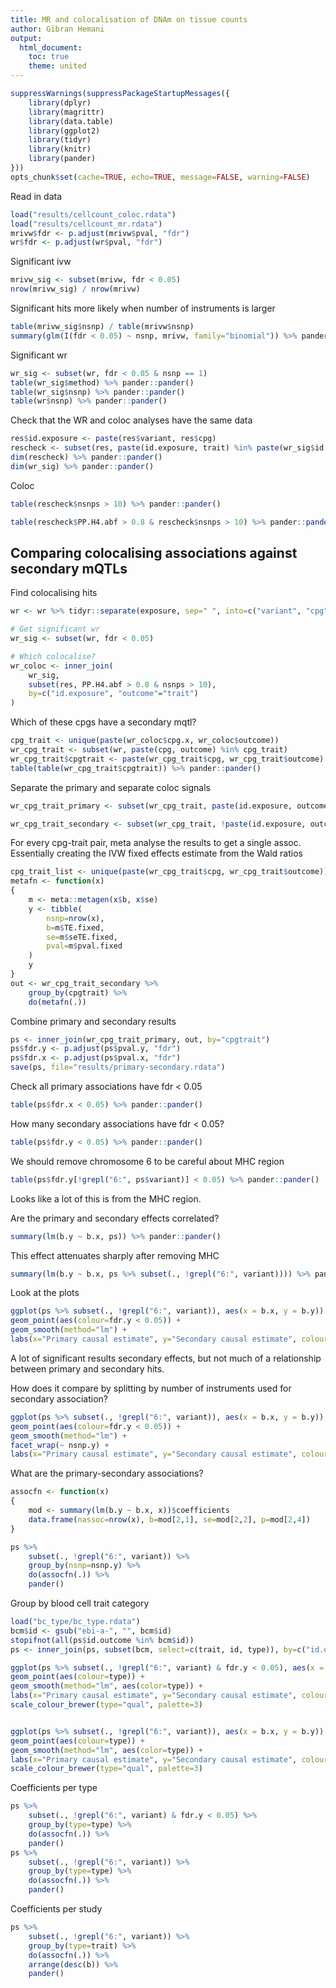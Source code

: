 ```yaml
---
title: MR and colocalisation of DNAm on tissue counts
author: Gibran Hemani
output:
  html_document:
    toc: true
    theme: united
---
```


```r
suppressWarnings(suppressPackageStartupMessages({
	library(dplyr)
	library(magrittr)
	library(data.table)
	library(ggplot2)
	library(tidyr)
	library(knitr)
	library(pander)
}))
opts_chunk$set(cache=TRUE, echo=TRUE, message=FALSE, warning=FALSE)
```

Read in data

```r
load("results/cellcount_coloc.rdata")
load("results/cellcount_mr.rdata")
mrivw$fdr <- p.adjust(mrivw$pval, "fdr")
wr$fdr <- p.adjust(wr$pval, "fdr")
```

Significant ivw

```r
mrivw_sig <- subset(mrivw, fdr < 0.05)
nrow(mrivw_sig) / nrow(mrivw)
```

Significant hits more likely when number of instruments is larger

```r
table(mrivw_sig$nsnp) / table(mrivw$nsnp)
summary(glm(I(fdr < 0.05) ~ nsnp, mrivw, family="binomial")) %>% pander::pander()
```


Significant wr

```r
wr_sig <- subset(wr, fdr < 0.05 & nsnp == 1)
table(wr_sig$method) %>% pander::pander()
table(wr_sig$nsnp) %>% pander::pander()
table(wr$nsnp) %>% pander::pander()
```


Check that the WR and coloc analyses have the same data

```r
res$id.exposure <- paste(res$variant, res$cpg)
rescheck <- subset(res, paste(id.exposure, trait) %in% paste(wr_sig$id.exposure, wr_sig$id.outcome))
dim(rescheck) %>% pander::pander()
dim(wr_sig) %>% pander::pander()
```

Coloc

```r
table(rescheck$nsnps > 10) %>% pander::pander()
```

```r
table(rescheck$PP.H4.abf > 0.8 & rescheck$nsnps > 10) %>% pander::pander()
```

## Comparing colocalising associations against secondary mQTLs

Find colocalising hits

```r
wr <- wr %>% tidyr::separate(exposure, sep=" ", into=c("variant", "cpg"), remove=FALSE)

# Get significant wr
wr_sig <- subset(wr, fdr < 0.05)

# Which colocalise?
wr_coloc <- inner_join(
	wr_sig,
	subset(res, PP.H4.abf > 0.8 & nsnps > 10),
	by=c("id.exposure", "outcome"="trait")
)
```

Which of these cpgs have a secondary mqtl?

```r
cpg_trait <- unique(paste(wr_coloc$cpg.x, wr_coloc$outcome))
wr_cpg_trait <- subset(wr, paste(cpg, outcome) %in% cpg_trait)
wr_cpg_trait$cpgtrait <- paste(wr_cpg_trait$cpg, wr_cpg_trait$outcome)
table(table(wr_cpg_trait$cpgtrait)) %>% pander::pander()
```

Separate the primary and separate coloc signals

```r
wr_cpg_trait_primary <- subset(wr_cpg_trait, paste(id.exposure, outcome) %in% paste(wr_coloc$id.exposure, wr_coloc$id.outcome))

wr_cpg_trait_secondary <- subset(wr_cpg_trait, !paste(id.exposure, outcome) %in% paste(wr_coloc$id.exposure, wr_coloc$id.outcome))
```

For every cpg-trait pair, meta analyse the results to get a single assoc. Essentially creating the IVW fixed effects estimate from the Wald ratios

```r
cpg_trait_list <- unique(paste(wr_cpg_trait$cpg, wr_cpg_trait$outcome))
metafn <- function(x)
{
	m <- meta::metagen(x$b, x$se)
	y <- tibble(
		nsnp=nrow(x),
		b=m$TE.fixed,
		se=m$seTE.fixed,
		pval=m$pval.fixed
	)
	y
}
out <- wr_cpg_trait_secondary %>% 
	group_by(cpgtrait) %>%
	do(metafn(.))

```

Combine primary and secondary results

```r
ps <- inner_join(wr_cpg_trait_primary, out, by="cpgtrait")
ps$fdr.y <- p.adjust(ps$pval.y, "fdr")
ps$fdr.x <- p.adjust(ps$pval.x, "fdr")
save(ps, file="results/primary-secondary.rdata")
```

Check all primary associations have fdr < 0.05

```r
table(ps$fdr.x < 0.05) %>% pander::pander()
```

How many secondary associations have fdr < 0.05?

```r
table(ps$fdr.y < 0.05) %>% pander::pander()
```

We should remove chromosome 6 to be careful about MHC region

```r
table(ps$fdr.y[!grepl("6:", ps$variant)] < 0.05) %>% pander::pander()
```

Looks like a lot of this is from the MHC region.

Are the primary and secondary effects correlated?

```r
summary(lm(b.y ~ b.x, ps)) %>% pander::pander()
```

This effect attenuates sharply after removing MHC

```r
summary(lm(b.y ~ b.x, ps %>% subset(., !grepl("6:", variant)))) %>% pander::pander()
```

Look at the plots

```r
ggplot(ps %>% subset(., !grepl("6:", variant)), aes(x = b.x, y = b.y)) +
geom_point(aes(colour=fdr.y < 0.05)) +
geom_smooth(method="lm") +
labs(x="Primary causal estimate", y="Secondary causal estimate", colour="Secondary\nFDR < 0.05")
```

A lot of significant results secondary effects, but not much of a relationship between primary and secondary hits.

How does it compare by splitting by number of instruments used for secondary association?

```r
ggplot(ps %>% subset(., !grepl("6:", variant)), aes(x = b.x, y = b.y)) +
geom_point(aes(colour=fdr.y < 0.05)) +
geom_smooth(method="lm") +
facet_wrap(~ nsnp.y) +
labs(x="Primary causal estimate", y="Secondary causal estimate", colour="Secondary\nFDR < 0.05")
```

What are the primary-secondary associations?

```r
assocfn <- function(x)
{
	mod <- summary(lm(b.y ~ b.x, x))$coefficients
	data.frame(nassoc=nrow(x), b=mod[2,1], se=mod[2,2], p=mod[2,4])	
}

ps %>% 
	subset(., !grepl("6:", variant)) %>%
	group_by(nsnp=nsnp.y) %>%
	do(assocfn(.)) %>%
	pander()
```

Group by blood cell trait category

```r
load("bc_type/bc_type.rdata")
bcm$id <- gsub("ebi-a-", "", bcm$id)
stopifnot(all(ps$id.outcome %in% bcm$id))
ps <- inner_join(ps, subset(bcm, select=c(trait, id, type)), by=c("id.outcome"="id"))

ggplot(ps %>% subset(., !grepl("6:", variant) & fdr.y < 0.05), aes(x = b.x, y = b.y)) +
geom_point(aes(colour=type)) +
geom_smooth(method="lm", aes(color=type)) +
labs(x="Primary causal estimate", y="Secondary causal estimate", colour="Secondary\nFDR < 0.05") +
scale_colour_brewer(type="qual", palette=3)


ggplot(ps %>% subset(., !grepl("6:", variant)), aes(x = b.x, y = b.y)) +
geom_point(aes(colour=type)) +
geom_smooth(method="lm", aes(color=type)) +
labs(x="Primary causal estimate", y="Secondary causal estimate", colour="Secondary\nFDR < 0.05") +
scale_colour_brewer(type="qual", palette=3)
```

Coefficients per type

```r
ps %>% 
	subset(., !grepl("6:", variant) & fdr.y < 0.05) %>%
	group_by(type=type) %>%
	do(assocfn(.)) %>%
	pander()
ps %>% 
	subset(., !grepl("6:", variant)) %>%
	group_by(type=type) %>%
	do(assocfn(.)) %>%
	pander()

```

Coefficients per study

```r
ps %>% 
	subset(., !grepl("6:", variant)) %>%
	group_by(type=trait) %>%
	do(assocfn(.)) %>%
	arrange(desc(b)) %>%
	pander()
```

